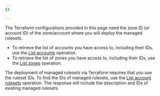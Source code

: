 ```yaml
---
{}

---
```


The Terraform configurations provided in this page need the zone ID (or account ID) of the zone/account where you will deploy the managed rulesets.

* To retrieve the list of accounts you have access to, including their IDs, use the [List accounts](/api/resources/accounts/methods/list/) operation.
* To retrieve the list of zones you have access to, including their IDs, use the [List zones](/api/resources/zones/methods/list/) operation.

The deployment of managed rulesets via Terraform requires that you use the ruleset IDs. To find the IDs of managed rulesets, use the [List account rulesets](/api/resources/rulesets/methods/list/) operation. The response will include the description and IDs of existing managed rulesets.
